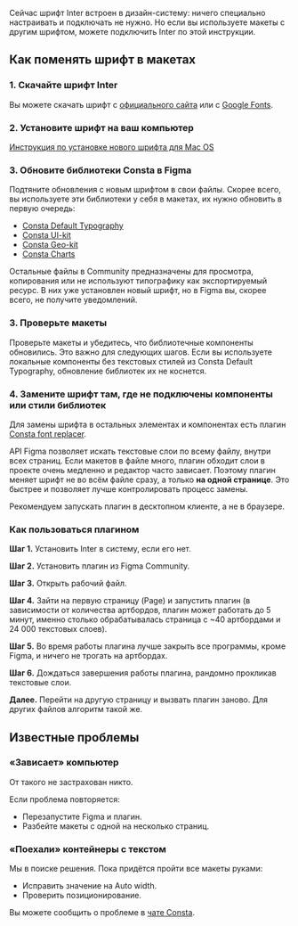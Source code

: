 

Сейчас шрифт Inter встроен в дизайн-систему: ничего специально настраивать и подключать не нужно. Но если вы используете макеты с другим шрифтом, можете подключить Inter по этой инструкции.

## Как поменять шрифт в макетах

### 1. Скачайте шрифт Inter

Вы можете скачать шрифт с [официального сайта](https://rsms.me/inter/) или с [Google Fonts](https://fonts.google.com/specimen/Inter?query=inter).

### 2. Установите шрифт на ваш компьютер

[Инструкция по установке нового шрифта для Mac OS](https://lifehacker.ru/kak-ustanovit-shrift-v-windows-i-macos)

### 3. Обновите библиотеки Consta в Figma

Подтяните обновления с новым шрифтом в свои файлы. Скорее всего, вы используете эти библиотеки у себя в макетах, их нужно обновить в первую очередь:

- [Consta Default Typography](https://www.figma.com/community/file/855746990421795518)
- [Consta UI-kit](https://www.figma.com/community/file/853774806786762374)
- [Consta Geo-kit](https://www.figma.com/community/file/1063113573061305628)
- [Consta Charts](https://www.figma.com/community/file/982611119114314434)

Остальные файлы в Community предназначены для просмотра, копирования или не используют типографику как экспортируемый ресурс. В них уже установлен новый шрифт, но в Figma вы, скорее всего, не получите уведомлений.

### 3. Проверьте макеты

Проверьте макеты и убедитесь, что библиотечные компоненты обновились. Это важно для следующих шагов.
Если вы используете локальные компоненты без текстовых стилей из Consta Default Typography, обновление библиотек их не коснется.

### 4. Замените шрифт там, где не подключены компоненты или стили библиотек

Для замены шрифта в остальных элементах и компонентах есть плагин [Consta font replacer](https://www.figma.com/community/plugin/1100808562040625391).

API Figma позволяет искать текстовые слои по всему файлу, внутри всех страниц. Если макетов в файле много, плагин обходит слои в проекте очень медленно и редактор часто зависает. Поэтому плагин меняет шрифт не во всём файле сразу, а только **на одной странице**. Это быстрее и позволяет лучше контролировать процесс замены.

<MdxInformer status="success">

Рекомендуем запускать плагин в десктопном клиенте, а не в браузере.

</MdxInformer>

### Как пользоваться плагином

**Шаг 1.** Установить Inter в систему, если его нет.

**Шаг 2.** Установить плагин из Figma Community.

**Шаг 3.** Открыть рабочий файл.

**Шаг 4.** Зайти на первую страницу (Page) и запустить плагин (в зависимости от количества артбордов, плагин может работать до 5 минут, именно столько обрабатывалась страница с ~40 артбордами и 24 000 текстовых слоев).

**Шаг 5.** Во время работы плагина лучше закрыть все программы, кроме Figma, и ничего не трогать на артбордах.

**Шаг 6.** Дождаться завершения работы плагина, рандомно прокликав текстовые слои.

**Далее.** Перейти на другую страницу и вызвать плагин заново. Для других файлов алгоритм такой же.

## Известные проблемы

### «Зависает» компьютер

От такого не застрахован никто.

Если проблема повторяется:

- Перезапустите Figma и плагин.
- Разбейте макеты с одной на несколько страниц.

### «Поехали» контейнеры с текстом

<NewFontPictures />

Мы в поиске решения. Пока придётся пройти все макеты руками:

- Исправить значение на Auto width.
- Проверить позиционирование.

<MdxInformer status="warning">

Вы можете сообщить о проблеме в [чате Consta](https://t.me/Consta_Chat).

</MdxInformer>
